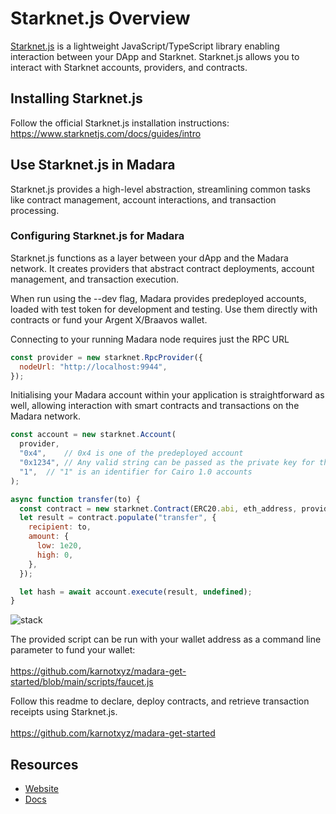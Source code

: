 # Starknet.js Overview
[Starknet.js](https://www.starknetjs.com/) is a lightweight JavaScript/TypeScript library enabling interaction between your DApp and Starknet. Starknet.js allows you to interact with Starknet accounts, providers, and contracts.

## Installing Starknet.js
Follow the official Starknet.js installation instructions: https://www.starknetjs.com/docs/guides/intro

## Use Starknet.js in Madara
Starknet.js provides a high-level abstraction, streamlining common tasks like contract management, account interactions, and transaction processing.

### Configuring Starknet.js for Madara
Starknet.js functions as a layer between your dApp and the Madara network. It creates providers that abstract contract deployments, account management, and transaction execution. 

When run using the --dev flag, Madara provides predeployed accounts, loaded with test token for development and testing. Use them directly with contracts or fund your Argent X/Braavos wallet. 

Connecting to your running Madara node requires just the RPC URL
```javascript
const provider = new starknet.RpcProvider({
  nodeUrl: "http://localhost:9944",
});
```
Initialising your Madara account within your application is straightforward as well, allowing interaction with smart contracts and transactions on the Madara network.
```javascript
const account = new starknet.Account(
  provider,
  "0x4",    // 0x4 is one of the predeployed account 
  "0x1234", // Any valid string can be passed as the private key for the 0x4 address
  "1",  // "1" is an identifier for Cairo 1.0 accounts
);

async function transfer(to) {
  const contract = new starknet.Contract(ERC20.abi, eth_address, provider);
  let result = contract.populate("transfer", {
    recipient: to,
    amount: {
      low: 1e20,
      high: 0,
    },
  });

  let hash = await account.execute(result, undefined);
}
```

![stack](../../static/img/starknet-js.png)

The provided script can be run with your wallet address as a command line parameter to fund your wallet: <br></br>
https://github.com/karnotxyz/madara-get-started/blob/main/scripts/faucet.js

Follow this readme to declare, deploy contracts, and retrieve transaction receipts using Starknet.js.<br></br>
https://github.com/karnotxyz/madara-get-started
## Resources
- [Website](hhttps://www.starknetjs.com)
- [Docs](https://www.starknetjs.com/docs/API/)